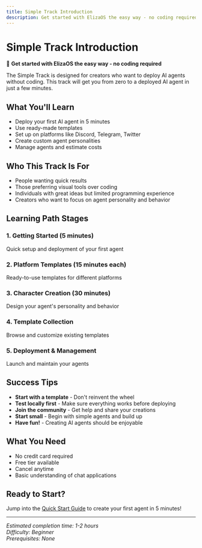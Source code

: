 ```yaml
---
title: Simple Track Introduction
description: Get started with ElizaOS the easy way - no coding required
---
```


# Simple Track Introduction

🚀 **Get started with ElizaOS the easy way - no coding required**

The Simple Track is designed for creators who want to deploy AI agents without coding. This track
will get you from zero to a deployed AI agent in just a few minutes.

## What You'll Learn

- Deploy your first AI agent in 5 minutes
- Use ready-made templates
- Set up on platforms like Discord, Telegram, Twitter
- Create custom agent personalities
- Manage agents and estimate costs

## Who This Track Is For

- People wanting quick results
- Those preferring visual tools over coding
- Individuals with great ideas but limited programming experience
- Creators who want to focus on agent personality and behavior

## Learning Path Stages

### 1. Getting Started (5 minutes)

Quick setup and deployment of your first agent

### 2. Platform Templates (15 minutes each)

Ready-to-use templates for different platforms

### 3. Character Creation (30 minutes)

Design your agent's personality and behavior

### 4. Template Collection

Browse and customize existing templates

### 5. Deployment & Management

Launch and maintain your agents

## Success Tips

- **Start with a template** - Don't reinvent the wheel
- **Test locally first** - Make sure everything works before deploying
- **Join the community** - Get help and share your creations
- **Start small** - Begin with simple agents and build up
- **Have fun!** - Creating AI agents should be enjoyable

## What You Need

- No credit card required
- Free tier available
- Cancel anytime
- Basic understanding of chat applications

## Ready to Start?

Jump into the [Quick Start Guide](./getting-started/quick-start) to create your first agent in 5
minutes!

---

_Estimated completion time: 1-2 hours_  
_Difficulty: Beginner_  
_Prerequisites: None_
